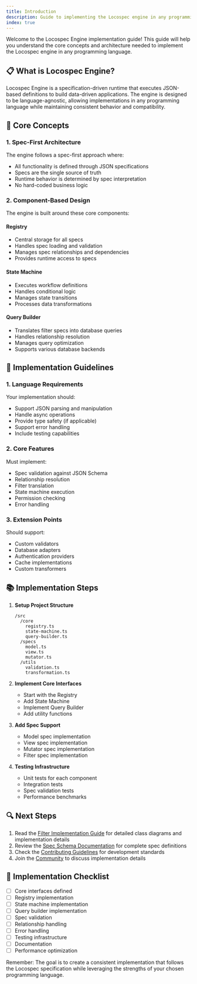 ```yaml
---
title: Introduction
description: Guide to implementing the Locospec engine in any programming language.
index: true
---
```


Welcome to the Locospec Engine implementation guide! This guide will help you understand the core concepts and architecture needed to implement the Locospec engine in any programming language.

## 📋 What is Locospec Engine?

Locospec Engine is a specification-driven runtime that executes JSON-based definitions to build data-driven applications. The engine is designed to be language-agnostic, allowing implementations in any programming language while maintaining consistent behavior and compatibility.

## 🎯 Core Concepts

### 1. Spec-First Architecture

The engine follows a spec-first approach where:

- All functionality is defined through JSON specifications
- Specs are the single source of truth
- Runtime behavior is determined by spec interpretation
- No hard-coded business logic

### 2. Component-Based Design

The engine is built around these core components:

#### Registry

- Central storage for all specs
- Handles spec loading and validation
- Manages spec relationships and dependencies
- Provides runtime access to specs

#### State Machine

- Executes workflow definitions
- Handles conditional logic
- Manages state transitions
- Processes data transformations

#### Query Builder

- Translates filter specs into database queries
- Handles relationship resolution
- Manages query optimization
- Supports various database backends

## 🎨 Implementation Guidelines

### 1. Language Requirements

Your implementation should:

- Support JSON parsing and manipulation
- Handle async operations
- Provide type safety (if applicable)
- Support error handling
- Include testing capabilities

### 2. Core Features

Must implement:

- Spec validation against JSON Schema
- Relationship resolution
- Filter translation
- State machine execution
- Permission checking
- Error handling

### 3. Extension Points

Should support:

- Custom validators
- Database adapters
- Authentication providers
- Cache implementations
- Custom transformers

## 📚 Implementation Steps

1. **Setup Project Structure**

   ```
   /src
     /core
       registry.ts
       state-machine.ts
       query-builder.ts
     /specs
       model.ts
       view.ts
       mutator.ts
     /utils
       validation.ts
       transformation.ts
   ```

2. **Implement Core Interfaces**

   - Start with the Registry
   - Add State Machine
   - Implement Query Builder
   - Add utility functions

3. **Add Spec Support**

   - Model spec implementation
   - View spec implementation
   - Mutator spec implementation
   - Filter spec implementation

4. **Testing Infrastructure**
   - Unit tests for each component
   - Integration tests
   - Spec validation tests
   - Performance benchmarks

## 🔍 Next Steps

1. Read the [Filter Implementation Guide](/docs/guide/filters) for detailed class diagrams and implementation details
2. Review the [Spec Schema Documentation](/docs/specs) for complete spec definitions
3. Check the [Contributing Guidelines](/docs/contributing) for development standards
4. Join the [Community](/community) to discuss implementation details

## 🎯 Implementation Checklist

- [ ] Core interfaces defined
- [ ] Registry implementation
- [ ] State machine implementation
- [ ] Query builder implementation
- [ ] Spec validation
- [ ] Relationship handling
- [ ] Error handling
- [ ] Testing infrastructure
- [ ] Documentation
- [ ] Performance optimization

Remember: The goal is to create a consistent implementation that follows the Locospec specification while leveraging the strengths of your chosen programming language.
